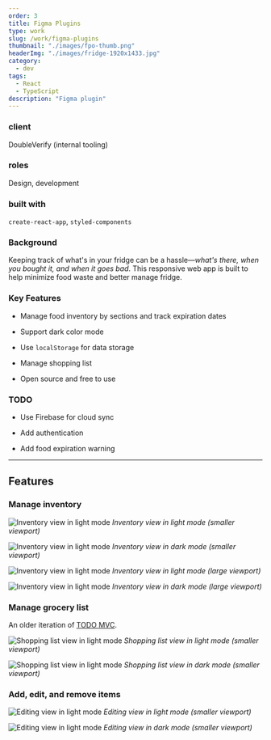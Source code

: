 ```yaml
---
order: 3
title: Figma Plugins
type: work
slug: /work/figma-plugins
thumbnail: "./images/fpo-thumb.png"
headerImg: "./images/fridge-1920x1433.jpg"
category:
  - dev
tags:
  - React
  - TypeScript
description: "Figma plugin"
---
```



<section class="portfolioDetail">

### client

DoubleVerify (internal tooling)

</section>

<section class="portfolioDetail">

### roles

Design, development

</section>

<section class="portfolioDetail">

### built with

`create-react-app`, `styled-components`

</section>

<section class="portfolioDetail">

### Background

Keeping track of what's in your fridge can be a hassle&mdash;_what's there, when you bought it, and when it goes bad_. This responsive web app is built to help minimize food waste and better manage fridge.

</section>

<section class="portfolioDetail">

### Key Features

<div>

- Manage food inventory by sections and track expiration dates

- Support dark color mode

- Use `localStorage` for data storage

- Manage shopping list

- Open source and free to use

</div>
</section>

<section class="portfolioDetail">

### TODO

<div>

- Use Firebase for cloud sync

- Add authentication

- Add food expiration warning

</div>
</section>

<ButtonContainer>
  <SimpleButton
    cta="Launch live demo"
    href="https://fridge.bald.design/"
    variant="yellow"
  />
  <SimpleButton
    cta="View GitHub Repo"
    href="https://github.com/baadaa/remember-fridge-react"
    variant="green"
  />
</ButtonContainer>

---

## Features

### Manage inventory

![Inventory view in light mode](./images/phone_listview_light_m2kqxd.png)
_Inventory view in light mode (smaller viewport)_

![Inventory view in light mode](./images/phone_listview_dark_ym0t8v.png)
_Inventory view in dark mode (smaller viewport)_

![Inventory view in light mode](./images/pad_listview_light_teyfrt.png)
_Inventory view in light mode (large viewport)_

![Inventory view in light mode](./images/pad_listview_dark_qfvlgj.png)
_Inventory view in dark mode (large viewport)_

### Manage grocery list

An older iteration of [TODO MVC](https://todomvc.com/).

![Shopping list view in light mode](./images/phone_shopping_light_rt4uoj.png)
_Shopping list view in light mode (smaller viewport)_

![Shopping list view in light mode](./images/phone_shopping_dark_pu1mfj.png)
_Shopping list view in dark mode (smaller viewport)_

### Add, edit, and remove items

![Editing view in light mode](./images/phone_add_light_etzc7k.png)
_Editing view in light mode (smaller viewport)_

![Editing view in light mode](./images/phone_add_dark_coziap.png)
_Editing view in dark mode (smaller viewport)_

<ButtonContainer>
  <SimpleButton
    cta="Launch live demo"
    href="https://fridge.bald.design/"
    variant="yellow"
  />
  <SimpleButton
    cta="View GitHub Repo"
    href="https://github.com/baadaa/remember-fridge-react"
    variant="green"
  />
</ButtonContainer>
